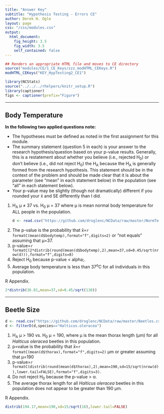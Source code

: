 ```yaml
---
title: "Answer Key"
subtitle: "Hypothesis Testing - Errors CE"
author: Derek H. Ogle
layout: page
css: "/css/modules.css"
output:
  html_document:
    fig_height: 3.5
    fig_width: 3.5
    self_contained: false
---
```


```r
## Renders an appropriate HTML file and moves to CE directory
source("modules/CE/1_CE_Keys/zzz_modHTML_CEKeys.R")
modHTML_CEKeys("KEY_HypTesting2_CE1")
```

```r
library(NCStats)
source("../../../rhelpers/knitr_setup.R")
library(captioner)
figs <- captioner(prefix="Figure")
```

----

## Body Temperature

<div class="alert alert-warning">
<strong>In the following two applied questions note:</strong> 
<ul>
<li>The hypotheses must be defined as noted in the first assignment for this module.</li>
<li>The summary statement (question 5 in each) is your answer to the research hypothesis/question based on your p-value results. Generally, this is a restatement about whether you believe (i.e., rejected H<sub>0</sub>) or don't believe (i.e., did not reject H<sub>0</sub>) the H<sub>A</sub> because the H<sub>A</sub> is generally formed from the research hypothesis. This statement should be in the context of the problem and should be made clear that it is about the parameter (see "mean" in each statement below) in the population (see "all" in each statement below). </li>
<li>Your p-value may be slightly (though not dramatically) different if you rounded your x&#772; and SE differently than I did.</li>
</ul>
</div>

<ol>
<li>H<sub>A</sub> &mu; &ne; 37 vs. H<sub>0</sub> &mu; = 37 where &mu; is mean normal body temperature for ALL people in the population.</li>
```r
d <- read.csv("https://github.com/droglenc/NCData/raw/master/NormTemp.csv")
```

<li>The p-value is the probability that x&#772;=`r formatC(mean(d$bodytemp),format="f",digits=2)` or "not equals" assuming that &mu;=37.
<li>p-value=`r formatC(2*distrib(round(mean(d$bodytemp),2),mean=37,sd=0.45/sqrt(nrow(d))),format="f",digits=8)`</li>
<li>Reject H<sub>0</sub> because p-value < alpha;.</li>
<li>Average body temperature is less than 37<sup>o</sup>C for all individuals in this population.</li>
</ol>

R Appendix.
```r
2*distrib(36.81,mean=37,sd=0.45/sqrt(130))
```

----

## Beetle Size
```r
d <- read.csv("https://github.com/droglenc/NCData/raw/master/Beetles.csv")
d <- filterD(d,species=="Halticus.oleracea")
```

1. H<sub>A</sub> &mu; > 190 vs. H<sub>0</sub> &mu; = 190, where &mu; is the mean thorax length (&mu;m) for all *Halticus oleracea* beetles in this population.
1. p=value is the probability that x&#772;=`r formatC(mean(d$thorax),format="f",digits=2)` &mu;m or greater assuming that &mu;=190
1. p-value=`r formatC(distrib(round(mean(d$thorax),2),mean=190,sd=15/sqrt(nrow(d)),lower.tail=FALSE),format="f",digits=3)`.
1. Do not reject H<sub>0</sub> because the p-value > &alpha;.
1. The average thorax length for all *Halticus oleracea* beetles in this population does not appear to be greater than 190 &mu;m.

R Appendix.
```r
distrib(194.17,mean=190,sd=15/sqrt(18),lower.tail=FALSE)
```
